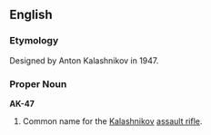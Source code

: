 ==English==
===Etymology===
Designed by Anton Kalashnikov in 1947.
===Proper Noun===
'''AK-47'''
# Common name for the [[Kalashnikov]] [[assault rifle]].